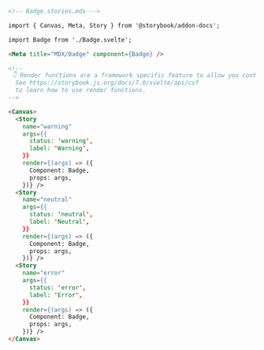 ```md
<!-- Badge.stories.mdx -->

import { Canvas, Meta, Story } from '@storybook/addon-docs';

import Badge from './Badge.svelte';

<Meta title="MDX/Badge" component={Badge} />

<!--
 👇 Render functions are a framework specific feature to allow you control on how the component renders.
  See https://storybook.js.org/docs/7.0/svelte/api/csf
  to learn how to use render functions.
-->

<Canvas>
  <Story 
    name="warning"
    args={{
      status: 'warning',
      label: 'Warning',
    }}
    render={(args) => ({
      Component: Badge,
      props: args,
    })} />
  <Story 
    name="neutral"
    args={{
      status: 'neutral',
      label: 'Neutral',
    }}
    render={(args) => ({
      Component: Badge,
      props: args,
    })} />
  <Story 
    name="error"
    args={{
      status: 'error',
      label: 'Error',
    }}
    render={(args) => ({
      Component: Badge,
      props: args,
    })} />
</Canvas>
```
